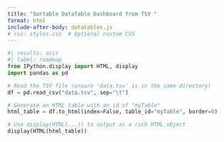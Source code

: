 ```yaml
---
title: "Sortable DataTable Dashboard from TSV "
format: html
include-after-body: datatables.js
# css: styles.css  # Optional custom CSS
---
```


```python
#| results: asis
#| label: roadmap
from IPython.display import HTML, display
import pandas as pd

# Read the TSV file (ensure 'data.tsv' is in the same directory)
df = pd.read_csv("data.tsv", sep="\t")

# Generate an HTML table with an id of "myTable"
html_table = df.to_html(index=False, table_id="myTable", border=0)

# Use display(HTML(...)) to output as a rich HTML object
display(HTML(html_table))
```

```{=html}
<!-- Include jQuery and DataTables from a CDN -->
<script src="https://code.jquery.com/jquery-3.7.1.min.js"></script>
<script src="https://cdn.datatables.net/2.2.2/js/dataTables.min.js"></script>
<link rel="stylesheet" href="https://cdn.datatables.net/2.2.2/css/dataTables.dataTables.min.css"/>

<!-- Initialize DataTables for the generated table -->
<script>
  $(document).ready(function() {
    $('#myTable').DataTable({
      paging: true,    // Enable pagination
      searching: true  // Enable the search/filter feature
      // Sorting is enabled by default.
    });
  });
</script>
```
